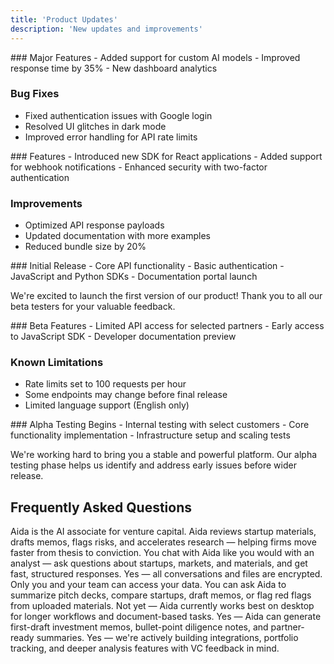 ```yaml
---
title: 'Product Updates'
description: 'New updates and improvements'
---
```


<Update label="May 19, 2025" description="v1.2.0">
  ### Major Features
  - Added support for custom AI models
  - Improved response time by 35%
  - New dashboard analytics

  ### Bug Fixes
  - Fixed authentication issues with Google login
  - Resolved UI glitches in dark mode
  - Improved error handling for API rate limits
</Update>

<Update label="April 10, 2025" description="v1.1.0">
  ### Features
  - Introduced new SDK for React applications
  - Added support for webhook notifications
  - Enhanced security with two-factor authentication

  ### Improvements
  - Optimized API response payloads
  - Updated documentation with more examples
  - Reduced bundle size by 20%
</Update>

<Update label="March 5, 2025" description="v1.0.0">
  ### Initial Release
  - Core API functionality
  - Basic authentication
  - JavaScript and Python SDKs
  - Documentation portal launch

  We're excited to launch the first version of our product! Thank you to all our beta testers for your valuable feedback.
</Update>

<Update label="February 15, 2025" description="Beta Release">
  ### Beta Features
  - Limited API access for selected partners
  - Early access to JavaScript SDK
  - Developer documentation preview
  
  ### Known Limitations
  - Rate limits set to 100 requests per hour
  - Some endpoints may change before final release
  - Limited language support (English only)
</Update>

<Update label="January 10, 2025" description="Alpha Testing">
  ### Alpha Testing Begins
  - Internal testing with select customers
  - Core functionality implementation
  - Infrastructure setup and scaling tests
  
  We're working hard to bring you a stable and powerful platform. Our alpha testing phase helps us identify and address early issues before wider release.
</Update>

## Frequently Asked Questions

<Accordion title="What is Aida?">
  Aida is the AI associate for venture capital. Aida reviews startup materials, drafts memos, flags risks, and accelerates research — helping firms move faster from thesis to conviction.
</Accordion>

<Accordion title="How does Aida work for VC firms?">
  You chat with Aida like you would with an analyst — ask questions about startups, markets, and materials, and get fast, structured responses.
</Accordion>

<Accordion title="Is Aida secure for sensitive deal data?">
  Yes — all conversations and files are encrypted. Only you and your team can access your data.
</Accordion>

<Accordion title="What kind of questions can I ask Aida?">
  You can ask Aida to summarize pitch decks, compare startups, draft memos, or flag red flags from uploaded materials.
</Accordion>

<Accordion title="Can I use Aida on my phone or tablet?">
  Not yet — Aida currently works best on desktop for longer workflows and document-based tasks.
</Accordion>

<Accordion title="Does Aida help with writing memos or diligence notes?">
  Yes — Aida can generate first-draft investment memos, bullet-point diligence notes, and partner-ready summaries.
</Accordion>

<Accordion title="Will Aida support more advanced tools in the future?">
  Yes — we're actively building integrations, portfolio tracking, and deeper analysis features with VC feedback in mind.
</Accordion>
